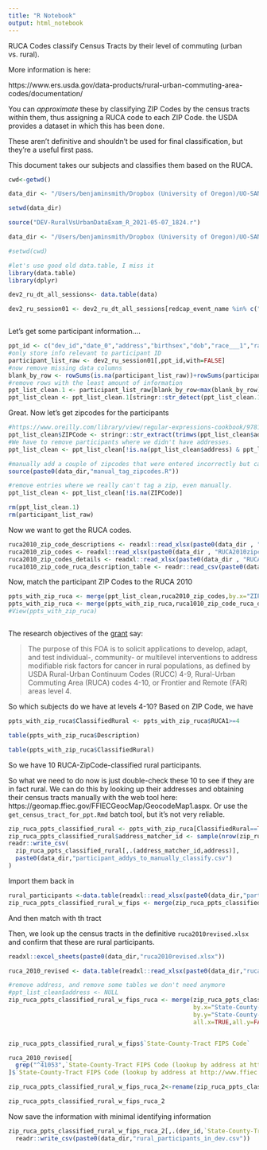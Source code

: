 ```yaml
---
title: "R Notebook"
output: html_notebook
---
```


RUCA Codes classify Census Tracts by their level of commuting (urban vs. rural).

More information is here:

https://www.ers.usda.gov/data-products/rural-urban-commuting-area-codes/documentation/

You can _approximate_ these by classifying ZIP Codes by the census tracts within them, thus assigning a RUCA code to each  ZIP Code. the USDA provides a dataset in which this has been done.

These aren't definitive and shouldn't be used for final classification, but they're a useful first pass.

This document takes our subjects and classifies them based on the RUCA.

```r
cwd<-getwd()

data_dir <- "/Users/benjaminsmith/Dropbox (University of Oregon)/UO-SAN Lab/Berkman Lab/Devaluation/analysis_files/data/"

setwd(data_dir)

source("DEV-RuralVsUrbanDataExam_R_2021-05-07_1824.r")

data_dir <- "/Users/benjaminsmith/Dropbox (University of Oregon)/UO-SAN Lab/Berkman Lab/Devaluation/analysis_files/data/"

#setwd(cwd)
```

```r
#let's use good old data.table, I miss it
library(data.table)
library(dplyr)

dev2_ru_dt_all_sessions<- data.table(data)

dev2_ru_session01 <- dev2_ru_dt_all_sessions[redcap_event_name %in% c("session_0_arm_1","t1_arm_1","session_1_arm_1")]



```

Let's get some participant information....


```r
ppt_id <- c("dev_id","date_0","address","birthsex","dob","race___1","race___2","race___3","race___4","race___5","race___6","race___7","race___8","age")
#only store info relevant to participant ID
participant_list_raw <- dev2_ru_session01[,ppt_id,with=FALSE]
#now remove missing data columns
blank_by_row <- rowSums(is.na(participant_list_raw))+rowSums(participant_list_raw=="",na.rm = TRUE)
#remove rows with the least amount of information
ppt_list_clean.1 <- participant_list_raw[blank_by_row<max(blank_by_row)]
ppt_list_clean <- ppt_list_clean.1[stringr::str_detect(ppt_list_clean.1$dev_id,"DEV\\d\\d\\d") & ppt_list_clean.1$dob!="",]

```


Great. Now let's get zipcodes for the participants


```r
#https://www.oreilly.com/library/view/regular-expressions-cookbook/9781449327453/ch04s14.html
ppt_list_clean$ZIPCode <- stringr::str_extract(trimws(ppt_list_clean$address),"[0-9]{5}(?:-[0-9]{4})?$")
#We have to remove participants where we didn't have addresses.
ppt_list_clean <- ppt_list_clean[!is.na(ppt_list_clean$address) & ppt_list_clean$address!=""]

#manually add a couple of zipcodes that were entered incorrectly but can be human-deduced
source(paste0(data_dir,"manual_tag_zipcodes.R"))

#remove entries where we really can't tag a zip, even manually.
ppt_list_clean <- ppt_list_clean[!is.na(ZIPCode)]

rm(ppt_list_clean.1)
rm(participant_list_raw)
```



Now we want to get the RUCA codes.

```r
ruca2010_zip_code_descriptions <- readxl::read_xlsx(paste0(data_dir , "RUCA2010zipcode.xlsx" ),sheet = 1)
ruca2010_zip_codes <- readxl::read_xlsx(paste0(data_dir , "RUCA2010zipcode.xlsx" ),sheet = "Data")
ruca2010_zip_codes_details <- readxl::read_xlsx(paste0(data_dir , "RUCA2010zipcode.xlsx" ),sheet = "RUCA code description")
ruca1010_zip_code_ruca_description_table <- readr::read_csv(paste0(data_dir,"RUCA2010zipcode_primary_code_key.csv"))
```

Now, match the participant ZIP Codes to the RUCA 2010

```r
ppts_with_zip_ruca <- merge(ppt_list_clean,ruca2010_zip_codes,by.x="ZIPCode",by.y="ZIP_CODE",all.x=TRUE,all.y=FALSE)
ppts_with_zip_ruca <- merge(ppts_with_zip_ruca,ruca1010_zip_code_ruca_description_table, by.x="RUCA1",by.y="PrimaryCode")
#View(ppts_with_zip_ruca)



```

The research objectives of the [grant](https://grants.nih.gov/grants/guide/rfa-files/RFA-CA-20-051.html) say:

> The purpose of this FOA is to solicit applications to develop, adapt, and test individual-, community- or multilevel interventions to address modifiable risk factors for cancer in rural populations, as defined by USDA Rural-Urban Continuum Codes (RUCC) 4-9, Rural-Urban Commuting Area (RUCA) codes 4-10, or Frontier and Remote (FAR) areas level 4.

So which subjects do we have at levels 4-10? Based on ZIP Code, we have

```r
ppts_with_zip_ruca$ClassifiedRural <- ppts_with_zip_ruca$RUCA1>=4
```


```r
table(ppts_with_zip_ruca$Description)
```

```r
table(ppts_with_zip_ruca$ClassifiedRural)
```



So we have 10 RUCA-ZipCode-classified rural participants.


So what we need to do now is just double-check these 10 to see if they are in fact rural. We can do this by looking up their addresses and obtaining their census tracts manually with the web tool here: https://geomap.ffiec.gov/FFIECGeocMap/GeocodeMap1.aspx. Or use the `get_census_tract_for_ppt.Rmd` batch tool, but it's not very reliable.


```r
zip_ruca_ppts_classified_rural <- ppts_with_zip_ruca[ClassifiedRural==TRUE,]
zip_ruca_ppts_classified_rural$address_matcher_id <- sample(nrow(zip_ruca_ppts_classified_rural)*1000,size=nrow(zip_ruca_ppts_classified_rural),replace=FALSE)
readr::write_csv(
  zip_ruca_ppts_classified_rural[,.(address_matcher_id,address)],
  paste0(data_dir,"participant_addys_to_manually_classify.csv")
)
```



Import them back in

```r
rural_participants <-data.table(readxl::read_xlsx(paste0(data_dir,"participant_addys_to_manually_classify.xlsx")))
zip_ruca_ppts_classified_rural_w_fips <- merge(zip_ruca_ppts_classified_rural,rural_participants[,-"address",with=FALSE],by="address_matcher_id")
```

And then match with th tract


Then, we look up the census tracts in the definitive `ruca2010revised.xlsx` and confirm that these are rural participants.

```r
readxl::excel_sheets(paste0(data_dir,"ruca2010revised.xlsx"))

ruca_2010_revised <- data.table(readxl::read_xlsx(paste0(data_dir,"ruca2010revised.xlsx"),sheet="Data",skip = 1))
```



```r
#remove address, and remove some tables we don't need anymore
#ppt_list_clean$address <- NULL
zip_ruca_ppts_classified_rural_w_fips_ruca <- merge(zip_ruca_ppts_classified_rural_w_fips,ruca_2010_revised,
                                                    by.x="State-County-Tract FIPS Code",
                                                    by.y="State-County-Tract FIPS Code (lookup by address at http://www.ffiec.gov/Geocode/)",
                                                    all.x=TRUE,all.y=FALSE)



```


```r
zip_ruca_ppts_classified_rural_w_fips$`State-County-Tract FIPS Code`
```


```r
ruca_2010_revised[
  grep("^41053",`State-County-Tract FIPS Code (lookup by address at http://www.ffiec.gov/Geocode/)`),
]$`State-County-Tract FIPS Code (lookup by address at http://www.ffiec.gov/Geocode/)`
```


```r
zip_ruca_ppts_classified_rural_w_fips_ruca_2<-rename(zip_ruca_ppts_classified_rural_w_fips_ruca,ZIPCodeRUCA1=RUCA1)

```
```r
zip_ruca_ppts_classified_rural_w_fips_ruca_2
```

Now save the information with minimal identifying information

```r
zip_ruca_ppts_classified_rural_w_fips_ruca_2[,.(dev_id,`State-County-Tract FIPS Code`,ZIPCodeRUCA1,`Primary RUCA Code 2010`,`Secondary RUCA Code, 2010 (see errata)`,`Tract Population, 2010`,`Land Area (square miles), 2010`,`Population Density (per square mile), 2010`)] %>%
  readr::write_csv(paste0(data_dir,"rural_participants_in_dev.csv"))
```


```bash
```


